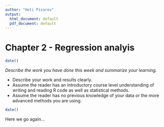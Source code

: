 ```yaml
---
author: "Heti Pisarev"
output:
  html_document: default
  pdf_document: default
---
```


# Chapter 2 - Regression analyis
```r
date()
```
*Describe the work you have done this week and summarize your learning.*

- Describe your work and results clearly. 
- Assume the reader has an introductory course level understanding of writing and reading R code as well as statistical methods.
- Assume the reader has no previous knowledge of your data or the more advanced methods you are using.

```r
date()
```

Here we go again...
